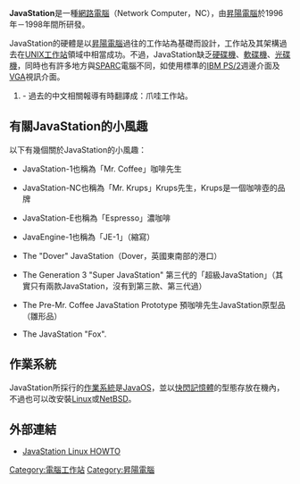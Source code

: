 '''JavaStation'''{{ref|r01}}是一種[[網路電腦|網路電腦]]（Network Computer，NC），由[[昇陽電腦|昇陽電腦]]於1996年－1998年間所研發。

JavaStation的硬體是以[[昇陽電腦|昇陽電腦]]過往的{{tsl|en|SPARCstation|}}工作站為基礎而設計，{{tsl|en|SPARCstation|}}工作站及其架構過去在[[UNIX|UNIX]][[工作站|工作站]]領域中相當成功。不過，JavaStation缺乏[[硬碟機|硬碟機]]、[[软盘|軟碟機]]、[[光盘驱动器|光碟機]]，同時也有許多地方與[[SPARC|SPARC]]電腦不同，如使用標準的[[PS/2|IBM PS/2]]週邊介面及[[VGA|VGA]]視訊介面。

#{{note|r01}} - 過去的中文相關報導有時翻譯成：爪哇工作站。

== 有關JavaStation的小風趣 ==

以下有幾個關於JavaStation的小風趣：

* JavaStation-1也稱為「Mr. Coffee」咖啡先生

* JavaStation-NC也稱為「Mr. Krups」Krups先生，Krups是一個咖啡壺的品牌

* JavaStation-E也稱為「Espresso」濃咖啡

* JavaEngine-1也稱為「JE-1」（縮寫）

* The "Dover" JavaStation（Dover，英國東南部的港口）

* The Generation 3 "Super JavaStation" 第三代的「超級JavaStation」（其實只有兩款JavaStation，沒有到第三款、第三代過）

* The Pre-Mr. Coffee JavaStation Prototype 預咖啡先生JavaStation原型品（雛形品）

* The JavaStation "Fox".

== 作業系統 ==

JavaStation所採行的[[作業系統|作業系統]]是[[JavaOS|JavaOS]]，並以[[闪存|快閃記憶體]]的型態存放在機內，不過也可以改安裝[[Linux|Linux]]或[[NetBSD|NetBSD]]。

== 外部連結 ==

*[http://www.ibiblio.org/pub/Linux/docs/HOWTO/other-formats/html_single/JavaStation-HOWTO.html JavaStation Linux HOWTO] {{Wayback|url=http://www.ibiblio.org/pub/Linux/docs/HOWTO/other-formats/html_single/JavaStation-HOWTO.html |date=20200223015139 }}

{{Sun Microsystems}}

[[Category:電腦工作站|Category:電腦工作站]]
[[Category:昇陽電腦|Category:昇陽電腦]]